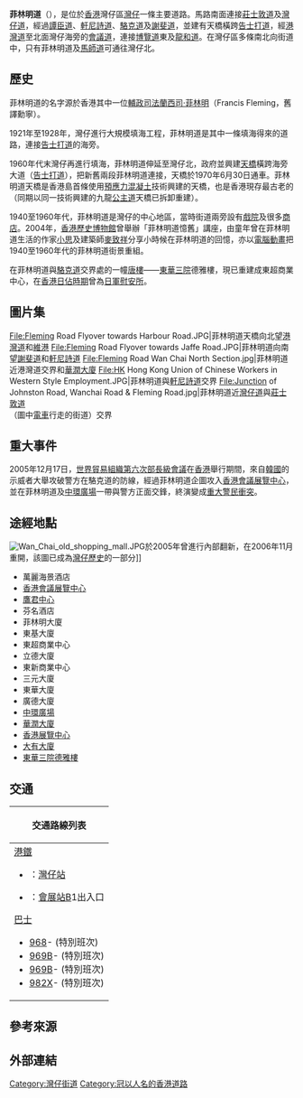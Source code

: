 {{Infobox Hong Kong Road
|   中文街道名稱    =  菲林明道
|   英文街道名稱    =  Fleming Road
|   圖片    =  [[Image:Fleming_Road_near_Jaffe_Road_201701.jpg|290px]]
|   圖片說明    = 菲林明道近[[謝斐道|謝斐道]]
|   路段總長度    =  570m
|   車速限制    =  
|   行車線數量    =  二至三線雙程
|   所在地區    = [[香港|香港]][[香港島|香港島]][[灣仔區|灣仔區]]<ref>[http://www.landsd.gov.hk/mapping/en/street_name/gnplan/2019/HKRM48.pdf 地政總署 - 憲報圖則HKRM48]</ref>
|   起點    =  [[灣仔|灣仔]][[莊士敦道|莊士敦道]]與[[灣仔道|灣仔道]]交界
|   終點    =  [[灣仔北|灣仔北]][[博覽道東|博覽道東]]與[[會議道|會議道]]交界
|   道路命名日期    = 1929年6月14日<ref>[http://www.gld.gov.hk/egazette/pdf/20192311/cgn201923111971.pdf 《香港特別行政區政府憲報》，2019年3月15日 第1971號政府公告]</ref>
|   命名文件    =  1929年6月14日第312號[[香港政府憲報|政府公告]]
|   道路動工日期    =  
|   道路舊名資料 = 勳寧道
|   通車日期    =  1928年
}}
'''菲林明道'''（{{lang-en|'''Fleming Road'''}}），是位於[[香港|香港]]灣仔區[[灣仔|灣仔]]一條主要道路。馬路南面連接[[莊士敦道|莊士敦道]]及[[灣仔道|灣仔道]]，經過[[譚臣道|譚臣道]]、[[軒尼詩道|軒尼詩道]]、[[駱克道|駱克道]]及[[謝斐道|謝斐道]]，並建有天橋橫跨[[告士打道|告士打道]]，經[[港灣道|港灣道]]至北面灣仔海旁的[[會議道|會議道]]，連接[[博覽道|博覽道]]東及[[龍和道|龍和道]]。在灣仔區多條南北向街道中，只有菲林明道及[[馬師道|馬師道]]可通往灣仔北。

==歷史==
菲林明道的名字源於香港其中一位[[輔政司|輔政司]][[法蘭西司·菲林明|法蘭西司·菲林明]]（Francis Fleming，舊譯勳寧）。

1921年至1928年，灣仔進行大規模填海工程，菲林明道是其中一條填海得來的道路，連接[[告士打道|告士打道]]的海旁。

1960年代末灣仔再進行填海，菲林明道伸延至灣仔北，政府並興建[[天橋|天橋]]橫跨海旁大道（[[告士打道|告士打道]]），把新舊兩段菲林明道連接，天橋於1970年6月30日通車。菲林明道天橋是香港島首條使用[[預應力混凝土|預應力混凝土]]技術興建的天橋，也是香港現存最古老的（同期以同一技術興建的九龍[[公主道|公主道]]天橋已拆卸重建）。

1940至1960年代，菲林明道是灣仔的中心地區，當時街道兩旁設有[[電影院|戲院]]及很多[[商店|商店]]。2004年，[[香港歷史博物館|香港歷史博物館]]曾舉辦「菲林明道憶舊」講座，由童年曾在菲林明道生活的作家[[小思|小思]]及建築師[[麥致祥|麥致祥]]分享小時候在菲林明道的回憶，亦以[[電腦動畫|電腦動畫]]把1940至1960年代的菲林明道街景重組。

在菲林明道與[[駱克道|駱克道]]交界處的一幢[[唐樓|唐樓]]——[[東華三院|東華三院]]德雅樓，現已重建成東超商業中心，在[[香港日佔時期|香港日佔時期]]曾為[[日軍|日軍]][[慰安所|慰安所]]。

==圖片集==
<gallery widths=210 style="text-align:left">
File:Fleming Road Flyover towards Harbour Road.JPG|菲林明道天橋向北望[[港灣道|港灣道]]和[[維港|維港]]
File:Fleming Road Flyover towards Jaffe Road.JPG|菲林明道向南望[[謝斐道|謝斐道]]和[[軒尼詩道|軒尼詩道]]
File:Fleming Road Wan Chai North Section.jpg|菲林明道近港灣道交界和[[華潤大廈|華潤大廈]]
File:HK Hong Kong Union of Chinese Workers in Western Style Employment.JPG|菲林明道與[[軒尼詩道|軒尼詩道]]交界
File:Junction of Johnston Road, Wanchai Road & Fleming Road.jpg|菲林明道近[[灣仔道|灣仔道]]與[[莊士敦道|莊士敦道]]<br>（圖中[[香港電車|電車]]行走的街道）交界
</gallery>

==重大事件==
2005年12月17日，[[世界貿易組織第六次部長級會議|世界貿易組織第六次部長級會議]]在[[香港|香港]]舉行期間，來自[[韓國|韓國]]的示威者大舉攻破警方在駱克道的防線，經過菲林明道企圖攻入[[香港會議展覽中心|香港會議展覽中心]]，並在菲林明道及[[中環廣場|中環廣場]]一帶與警方正面交鋒，終演變成[[2005年香港灣仔警民衝突|重大警民衝突]]。

==途經地點==
[[File:Wan_Chai_old_shopping_mall.JPG|thumb]]於2005年曾進行內部翻新，在2006年11月重開，該圖已成為[[灣仔#歷史|灣仔歷史]]的一部分]]
*萬麗海景酒店
*[[香港會議展覽中心|香港會議展覽中心]]
*[[鷹君中心|鷹君中心]]
*芬名酒店
*菲林明大廈
*東基大廈
*東超商業中心
*立德大廈
*東新商業中心
*三元大廈
*東華大廈
*廣德大廈
*[[中環廣場|中環廣場]]
*[[華潤大廈|華潤大廈]]
*[[香港展覽中心|香港展覽中心]]
*[[大有大廈|大有大廈]]
*[[東華三院德雅樓|東華三院德雅樓]]

==交通==
{| class="mw-collapsible mw-collapsed wikitable" style="background:white; margin: 0 auto; width: auto;"  
! 交通路線列表
|-
|
;[[港鐵|港鐵]]
*{{港鐵路線標誌|ISL}}：[[灣仔站|灣仔站]]
*{{港鐵路線標誌|EAL}}：[[會展站|會展站]]B1出入口
;[[香港巴士|巴士]]
{{港島巴士簡單列表|1|1M|2|5B|5X|8|8P|11|15|15B|18|18P|23|23B|25|26|37A|37B|37X|40|40M|66|70|70A|70P|75|90|97|260|720|720A|720P|722|780|780P|788|789|N8|N8P|N8X|N90}}
{{過海隧道巴士簡單列表|101|103|104|111|111P|115|115P|182|182X|302|307|307A|373|601|601P|603|603A|603P|603S|619|619P|619X|621|641|673|673P|680|680A|680B|680P|680X|681|681P|690|690P|900|905|905A|905P|907B|907C|914|914P|914X|930|930A|930B|930X|934|934A|935|936|936A|948|948A|948B|948P|948X|960|960C|960P|960S|P960|961|961P|961S|962|962B|962N|962P|962S|962X|967X|968|968A|P968|969|969A|969B|969N|969P|969X|978|978A|978B|980A|980X|981P|982X|985|985A|985B|N121|N182|N307|N368|N373|N619|N680|N691|N930|N962|N969}}
*[[過海隧道巴士968線|968]]-{{HK Bus Route Cross Harbour|968|special2}} (特別班次)
*[[過海隧道巴士969B線|969B]]-{{HK Bus Route Cross Harbour|969B|special1}} (特別班次)
*[[過海隧道巴士969B線|969B]]-{{HK Bus Route Cross Harbour|969B|special2}} (特別班次)
*[[過海隧道巴士982X線|982X]]-{{HK Bus Route Cross Harbour|982X|special}} (特別班次)
{{大嶼山巴士簡單列表|A11|E11|E11A|E11B|E11S|N11|NA11}}
{{港島專線小巴簡單列表|10|10S|31|N31}}
|}

==參考來源==
{{reflist}}

==外部連結==
{{commonscat inline|Fleming Road}}

[[Category:灣仔街道|Category:灣仔街道]]
[[Category:冠以人名的香港道路|Category:冠以人名的香港道路]]